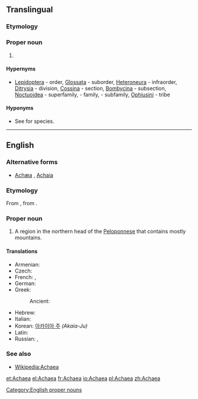 ==Translingual==
{{rfi}}
{{wikipedia|Achaea (moth)}}
{{wikispecies}}

===Etymology===
{{rfe|lang=mul}}

===Proper noun===
{{taxoninfl|i=1|g=f}}

# {{taxon|genus|tribe|Ophiusini}}

====Hypernyms====
* {{sense|genus}} [[Lepidoptera]] - order, [[Glossata]] - suborder, [[Heteroneura]] - infraorder, [[Ditrysia]] - division, [[Cossina]] - section, [[Bombycina]] - subsection, [[Noctuoidea]] - superfamily, ''{{taxlink|Erebidae|family|noshow=1}}'' - family, ''{{taxlink|Erebinae|subfamily|noshow=1}}'' - subfamily, [[Ophiusini]] - tribe

====Hyponyms====
* {{sense|genus}} See {{pedia|Achaea (moth)}} for species.

----

==English==
{{wikipedia|lang=en}}
===Alternative forms===
* [[Achæa]] {{qualifier|dated}}, [[Achaia]]

===Etymology===
From {{etyl|la|en}} {{term|Achaea|lang=la}}, from {{etyl|grc|en}} {{term|Ἀχαΐα|lang=grc}}.

===Proper noun===
{{en-proper noun|Achaea}}

# A region in the northern head of the [[Peloponnese]] that contains mostly mountains.

====Translations====
{{trans-top|a region in the northern head of the Peloponnese}}
* Armenian: {{t|hy|Աքայա|sc=Armn}}
* Czech: {{t|cs|Achája|f}}
* French: {{t+|fr|Achaïe|f}}, {{t+|fr|Achaïe}}
* German: {{t|de|Achaia}}
* Greek: {{t+|el|Αχαΐα|tr=Achaḯa}}
*: Ancient: {{t|grc|Ἀχαΐα|sc=polytonic}}
{{trans-mid}}
* Hebrew: {{t|he|מחוז משנה אכיאיה}}
* Italian: {{t|it|Acaia}}
* Korean: [[아카이아 주]] ''(Akaia-Ju)''
* Latin: {{t|la|Achaea}}
* Russian: {{t|ru|Аха́йя|sc=Cyrl}}, {{t+|ru|Ахе́я|sc=Cyrl}}
{{trans-bottom}}

===See also===

* [[w:Achaea|Wikipedia:Achaea]]

[[Category:English proper nouns]]

[[et:Achaea]]
[[el:Achaea]]
[[fr:Achaea]]
[[io:Achaea]]
[[pl:Achaea]]
[[zh:Achaea]]